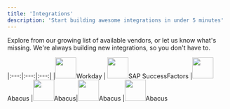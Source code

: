 ```yaml
---
title: 'Integrations'
description: 'Start building awesome integrations in under 5 minutes'
---
```


Explore from our growing list of available vendors, or let us know what's missing.
We're always building new integrations, so you don't have to.

|:---:|:---:|:---:|
|<img height="48" width="48" src="/images/workday_icon@2x.png" />Workday | <img height="48" width="48" src="/images/successfactors_icon@2x.png" />SAP SuccessFactors |<img height="48" width="48" src="/images/abacus_icon@2x.png" />Abacus
|<img height="48" width="48" src="/images/abacus_icon@2x.png" />Abacus|<img height="48" width="48" src="/images/abacus_icon@2x.png" />Abacus  |<img height="48" width="48" src="/images/abacus_icon@2x.png" />Abacus


